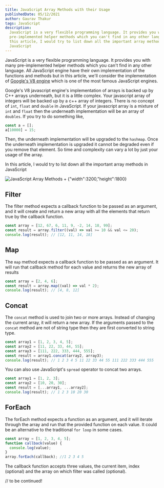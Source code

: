 ```yaml
---
title: JavaScript Array Methods with their Usage
publishedDate: 05/12/2021
author: Gaurav Thakur
tags: JavaScript
description:
  JavaScript is a very flexible programming language. It provides you with many
  pre-implemented helper methods which you can't find in any other language. In
  this article, I would try to list down all the important array methods in
  JavaScript
---
```


JavaScript is a very flexible programming language. It provides you with many
pre-implemented helper methods which you can't find in any other language. All
JavaScript engine have their own implementation of the functions and methods but
in this article, we'll consider the implementation of
[Google's V8 engine](https://v8.dev/) which is one of the most famous JavaScript
engines.

Google's V8 javascript engine's implementation of arrays is backed up by C++
arrays underneath, but it is a little complex. Your javascript array of integers
will be backed up by a c++ array of integers. There is no concept of `int`,
`float` and `double` in JavaScript. If your javascript array is a mixture of
`int` and `float` then the underneath implementation will be an array of
`doubles`. If you try to do something like,

```javascript
const a = [];
a[10000] = 15;
```

Then, the underneath implementation will be upgraded to the `hashmap`. Once the
underneath implementation is upgraded it cannot be degraded even if you remove
that element. So time and complexity can vary a lot by just your usage of the
array.

In this article, I would try to list down all the important array methods in
JavaScript

![JavaScript Array Methods + `{"width":3200,"height":1800}`](/images/javascript-array-methods.png 'JavaScript Array Methods')

## Filter

The filter method expects a callback function to be passed as an argument, and
it will create and return a new array with all the elements that return true by
the callback function.

```javascript
const array = [12, 67, 6, 11, 9, -2, 14, 18, 99];
const result = array.filter((val) => val >= 10 && val <= 20);
console.log(result); // [12, 11, 14, 18]
```

## Map

The `map` method expects a callback function to be passed as an argument. It
will run that callback method for each value and returns the new array of
results

```javascript
const array = [2, 4, 6];
const result = array.map((val) => val * 2);
console.log(result); // [4, 8, 12]
```

## Concat

The `concat` method is used to join two or more arrays. Instead of changing the
current array, it will return a new array. If the arguments passed to the
`concat` method are not of string type then they are first converted to string
type.

```javascript
const array1 = [1, 2, 3, 4, 5];
const array2 = [11, 22, 33, 44, 55];
const array3 = [111, 222, 333, 444, 555];
const result = array1.concat(array2, array3);
console.log(result); // 1 2 3 4 5 11 22 33 44 55 111 222 333 444 555
```

You can also use JavaScript's `spread` operator to concat two arrays.

```javascript
const array1 = [1, 2, 3];
const array2 = [10, 20, 30];
const result = [...array1, ...array2];
console.log(result); // 1 2 3 10 20 30
```

## ForEach

The forEach method expects a function as an argument, and it will iterate
through the array and run that the provided function on each value. It could be
an alternative to the traditional `for loop` in some cases.

```javascript
const array = [1, 2, 3, 4, 5];
function callback(value) {
  console.log(value);
}
array.forEach(callback); //1 2 3 4 5
```

The callback function accepts three values, the current item, index (optional)
and the array on which filter was called (optional).

// to be continued!

